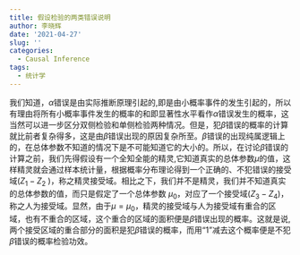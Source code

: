 ```yaml
---
title: 假设检验的两类错误说明
author: 李晓辉
date: '2021-04-27'
slug: ''
categories:
  - Causal Inference
tags:
  - 统计学
---
```


我们知道，$\alpha$错误是由实际推断原理引起的,即是由小概率事件的发生引起的，所以有理由将所有小概率事件发生的概率的和即显著性水平看作$\alpha$错误发生的概率，这当然可以进一步区分双侧检验和单侧检验两种情况。但是，犯$\beta$错误的概率的计算就比前者复杂得多，这是由$\beta$错误出现的原因复杂所至。$\beta$错误的出现纯属逻辑上的，在总体参数不知道的情况下是不可能知道它的大小的。所以，在讨论$\beta$错误的计算之前，我们先得假设有一个全知全能的精灵,它知道真实的总体参数$\mu$的值，这样精灵就会通过样本统计量，根据概率分布理论得到一个正确的、不犯错误的接受域($Z_1 - Z_2$ )，称之精灵接受域。相比之下，我们并不是精灵，我们并不知道真实的总体参数的值，而只是假定了一个总体参数 $\mu_0$，对应了一个接受域($Z_3 - Z_4$)，称之人为接受域。显然，由于$\mu = \mu_0$，精灵的接受域与人为接受域有重合的区域，也有不重合的区域，这个重合的区域的面积便是$\beta$错误出现的概率。这就是说,两个接受区域的重合部分的面积是犯$\beta$错误的概率，而用“1”减去这个概率便是不犯$\beta$错误的概率检验功效。